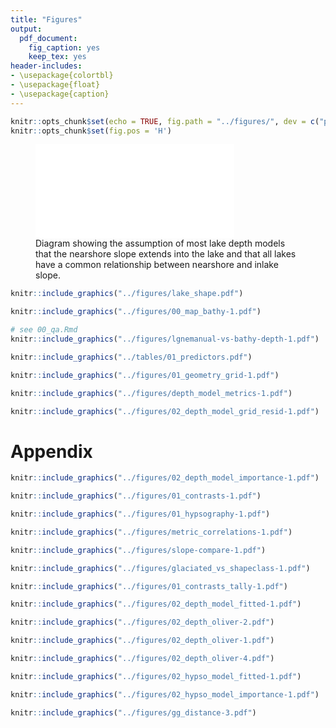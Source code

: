 ```yaml
---
title: "Figures"
output:
  pdf_document:
    fig_caption: yes
    keep_tex: yes
header-includes: 
- \usepackage{colortbl}
- \usepackage{float}
- \usepackage{caption}
---
```


\arrayrulecolor{white}
```r
knitr::opts_chunk$set(echo = TRUE, fig.path = "../figures/", dev = c("pdf"))
knitr::opts_chunk$set(fig.pos = 'H')
```

\pagebreak

![Diagram showing the assumption of most lake depth models that the nearshore slope extends into the lake and that all lakes have a common relationship between nearshore and inlake slope. ](../figures/slope_diagram.pdf){width=75%}

```r
knitr::include_graphics("../figures/lake_shape.pdf")
```

```r
knitr::include_graphics("../figures/00_map_bathy-1.pdf")
```

```r
# see 00_qa.Rmd
knitr::include_graphics("../figures/lgnemanual-vs-bathy-depth-1.pdf")
```

\captionsetup[figure]{name=Table}
\captionsetup[figure]{labelformat=empty}
```r
knitr::include_graphics("../tables/01_predictors.pdf")
```
\captionsetup[figure]{name=Figure}
\captionsetup[figure]{labelformat=default}
\setcounter{figure}{4}

```r
knitr::include_graphics("../figures/01_geometry_grid-1.pdf")
```

```r
knitr::include_graphics("../figures/depth_model_metrics-1.pdf")
```

```r
knitr::include_graphics("../figures/02_depth_model_grid_resid-1.pdf")
```

\pagebreak
# Appendix
\setcounter{figure}{0}

```r
knitr::include_graphics("../figures/02_depth_model_importance-1.pdf")
```

```r
knitr::include_graphics("../figures/01_contrasts-1.pdf")
```

```r
knitr::include_graphics("../figures/01_hypsography-1.pdf")
```

```r
knitr::include_graphics("../figures/metric_correlations-1.pdf")
```

```r
knitr::include_graphics("../figures/slope-compare-1.pdf")
```

```r
knitr::include_graphics("../figures/glaciated_vs_shapeclass-1.pdf")
```

```r
knitr::include_graphics("../figures/01_contrasts_tally-1.pdf")
```

```r
knitr::include_graphics("../figures/02_depth_model_fitted-1.pdf")
```

```r
knitr::include_graphics("../figures/02_depth_oliver-2.pdf")
```

```r
knitr::include_graphics("../figures/02_depth_oliver-1.pdf")
```

```r
knitr::include_graphics("../figures/02_depth_oliver-4.pdf")
```

```r
knitr::include_graphics("../figures/02_hypso_model_fitted-1.pdf")
```

```r
knitr::include_graphics("../figures/02_hypso_model_importance-1.pdf")
```

<!-- ![Messager et al. 2016 equation table](../figures/messager_eq_table.png){width=100%} -->

```r
knitr::include_graphics("../figures/gg_distance-3.pdf")
```
